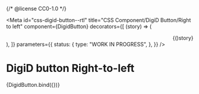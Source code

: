 {/* @license CC0-1.0 */}


<Meta
  id="css-digid-button--rtl"
  title="CSS Component/DigiD Button/Right to left"
  component={DigidButton}
  decorators={[
    (story) => (
      <div dir="rtl" lang="ar">
        {story()}
      </div>
    ),
  ]}
  parameters={{
    status: {
      type: "WORK IN PROGRESS",
    },
  }}
/>

# DigiD button Right-to-left

<Canvas>
  <Story
    name="Right to left"
    args={{
      label: "تسجيل الدخول باستخدام DigiD",
      textContent: "تسجيل الدخول",
    }}
  >
    {DigidButton.bind({})}
  </Story>
</Canvas>
